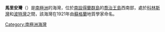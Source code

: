 {{coord|62|13|S|58|48|W|source:GNIS|display=title}}

'''馬里安灣'''（{{lang-en|Marian Cove}}）是[[南極洲|南極洲]]的海灣，位於[[南設得蘭群島|南設得蘭群島]]的[[喬治王島|喬治王島]]西南部，處於[[科林斯灣|科林斯灣]]和[[波特灣|波特灣]]之間，該海灣在1921年由[[蘇格蘭|蘇格蘭]]地質學家命名。

{{Antarctica-geo-stub}}
[[Category:南極洲海灣|Category:南極洲海灣]]